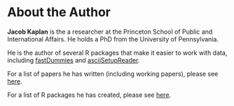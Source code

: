 # About the Author {-}


**Jacob Kaplan** is the a researcher at the Princeton School of Public and International Affairs. He holds a PhD from the University of Pennsylvania. 

He is the author of several R packages that make it easier to work with data, including  [fastDummies](https://jacobkap.github.io/fastDummies/) and [asciiSetupReader](https://jacobkap.github.io/asciiSetupReader/). 

For a list of papers he has written (including working papers), please see [here](https://jacobdkaplan.weebly.com/research.html).


For a list of R packages he has created, please see [here](https://jacobdkaplan.weebly.com/software.html).

